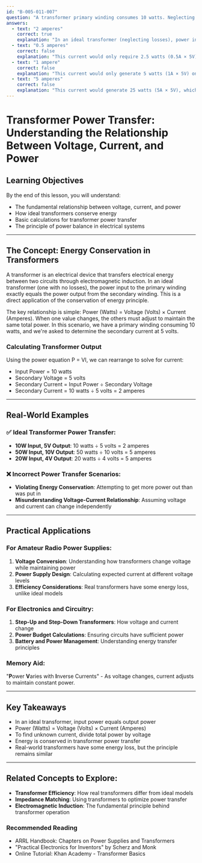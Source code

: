 ```yaml
---
id: "B-005-011-007"
question: "A transformer primary winding consumes 10 watts. Neglecting losses, if the secondary voltage is 5 volts, what is the secondary current?"
answers:
  - text: "2 amperes"
    correct: true
    explanation: "In an ideal transformer (neglecting losses), power in the primary equals power in the secondary. With 10 watts input and 5 volts output, the secondary current can be calculated by dividing the primary power by the secondary voltage: 10 watts ÷ 5 volts = 2 amperes. This follows the fundamental power relationship of P = VI (Power = Voltage × Current)."
  - text: "0.5 amperes"
    correct: false
    explanation: "This current would only require 2.5 watts (0.5A × 5V), which is less than the 10 watts consumed by the primary, violating the conservation of energy principle for an ideal transformer."
  - text: "1 ampere"
    correct: false
    explanation: "This current would only generate 5 watts (1A × 5V) on the secondary side, which is insufficient to match the 10 watts consumed by the primary winding, making this an incorrect solution."
  - text: "5 amperes"
    correct: false
    explanation: "This current would generate 25 watts (5A × 5V), which exceeds the 10 watts input to the primary, violating the principle of energy conservation in an ideal transformer."
---
```


# Transformer Power Transfer: Understanding the Relationship Between Voltage, Current, and Power

## Learning Objectives
By the end of this lesson, you will understand:
- The fundamental relationship between voltage, current, and power
- How ideal transformers conserve energy
- Basic calculations for transformer power transfer
- The principle of power balance in electrical systems

---

## The Concept: Energy Conservation in Transformers

A transformer is an electrical device that transfers electrical energy between two circuits through electromagnetic induction. In an ideal transformer (one with no losses), the power input to the primary winding exactly equals the power output from the secondary winding. This is a direct application of the conservation of energy principle.

The key relationship is simple: Power (Watts) = Voltage (Volts) × Current (Amperes). When one value changes, the others must adjust to maintain the same total power. In this scenario, we have a primary winding consuming 10 watts, and we're asked to determine the secondary current at 5 volts.

### Calculating Transformer Output

Using the power equation P = VI, we can rearrange to solve for current:
- Input Power = 10 watts
- Secondary Voltage = 5 volts
- Secondary Current = Input Power ÷ Secondary Voltage
- Secondary Current = 10 watts ÷ 5 volts = 2 amperes

---

## Real-World Examples

### ✅ Ideal Transformer Power Transfer:
- **10W Input, 5V Output**: 10 watts ÷ 5 volts = 2 amperes
- **50W Input, 10V Output**: 50 watts ÷ 10 volts = 5 amperes
- **20W Input, 4V Output**: 20 watts ÷ 4 volts = 5 amperes

### ❌ Incorrect Power Transfer Scenarios:
- **Violating Energy Conservation**: Attempting to get more power out than was put in
- **Misunderstanding Voltage-Current Relationship**: Assuming voltage and current can change independently

---

## Practical Applications

### For Amateur Radio Power Supplies:
1. **Voltage Conversion**: Understanding how transformers change voltage while maintaining power
2. **Power Supply Design**: Calculating expected current at different voltage levels
3. **Efficiency Considerations**: Real transformers have some energy loss, unlike ideal models

### For Electronics and Circuitry:
1. **Step-Up and Step-Down Transformers**: How voltage and current change
2. **Power Budget Calculations**: Ensuring circuits have sufficient power
3. **Battery and Power Management**: Understanding energy transfer principles

### Memory Aid:
"**P**ower **V**aries with **I**nverse Currents" - As voltage changes, current adjusts to maintain constant power.

---

## Key Takeaways

- In an ideal transformer, input power equals output power
- Power (Watts) = Voltage (Volts) × Current (Amperes)
- To find unknown current, divide total power by voltage
- Energy is conserved in transformer power transfer
- Real-world transformers have some energy loss, but the principle remains similar

---

## Related Concepts to Explore:
- **Transformer Efficiency**: How real transformers differ from ideal models
- **Impedance Matching**: Using transformers to optimize power transfer
- **Electromagnetic Induction**: The fundamental principle behind transformer operation

### Recommended Reading
- ARRL Handbook: Chapters on Power Supplies and Transformers
- "Practical Electronics for Inventors" by Scherz and Monk
- Online Tutorial: Khan Academy - Transformer Basics